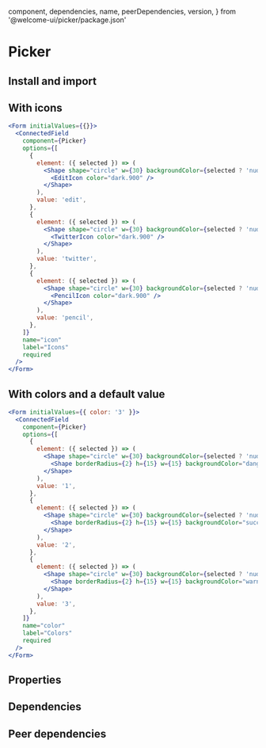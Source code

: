 
  component,
  dependencies,
  name,
  peerDependencies,
  version,
} from '@welcome-ui/picker/package.json'

# Picker

<tagversion version={version} name={name} component={component} />

## Install and import

<usage component={component} name={name} peerDependencies={peerDependencies} />

## With icons

```jsx
<Form initialValues={{}}>
  <ConnectedField
    component={Picker}
    options={[
      {
        element: ({ selected }) => (
          <Shape shape="circle" w={30} backgroundColor={selected ? 'nude.200' : 'unset'}>
            <EditIcon color="dark.900" />
          </Shape>
        ),
        value: 'edit',
      },
      {
        element: ({ selected }) => (
          <Shape shape="circle" w={30} backgroundColor={selected ? 'nude.200' : 'unset'}>
            <TwitterIcon color="dark.900" />
          </Shape>
        ),
        value: 'twitter',
      },
      {
        element: ({ selected }) => (
          <Shape shape="circle" w={30} backgroundColor={selected ? 'nude.200' : 'unset'}>
            <PencilIcon color="dark.900" />
          </Shape>
        ),
        value: 'pencil',
      },
    ]}
    name="icon"
    label="Icons"
    required
  />
</Form>
```

## With colors and a default value

```jsx
<Form initialValues={{ color: '3' }}>
  <ConnectedField
    component={Picker}
    options={[
      {
        element: ({ selected }) => (
          <Shape shape="circle" w={30} backgroundColor={selected ? 'nude.200' : 'unset'}>
            <Shape borderRadius={2} h={15} w={15} backgroundColor="danger.200" />
          </Shape>
        ),
        value: '1',
      },
      {
        element: ({ selected }) => (
          <Shape shape="circle" w={30} backgroundColor={selected ? 'nude.200' : 'unset'}>
            <Shape borderRadius={2} h={15} w={15} backgroundColor="success.500" />
          </Shape>
        ),
        value: '2',
      },
      {
        element: ({ selected }) => (
          <Shape shape="circle" w={30} backgroundColor={selected ? 'nude.200' : 'unset'}>
            <Shape borderRadius={2} h={15} w={15} backgroundColor="warning.200" />
          </Shape>
        ),
        value: '3',
      },
    ]}
    name="color"
    label="Colors"
    required
  />
</Form>
```

## Properties

<props propTypes={props.propTypes.Picker} />

## Dependencies

<dependencies dependencies={dependencies} />

## Peer dependencies

<dependencies dependencies={peerDependencies} />

